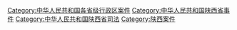 [[Category:中华人民共和国各省级行政区案件|Category:中华人民共和国各省级行政区案件]]
[[Category:中华人民共和国陕西省事件|Category:中华人民共和国陕西省事件]]
[[Category:中华人民共和国陕西省司法|Category:中华人民共和国陕西省司法]]
[[Category:陕西案件|Category:陕西案件]]